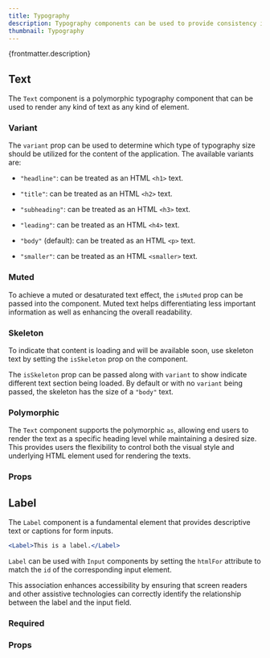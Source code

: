 ```yaml
---
title: Typography
description: Typography components can be used to provide consistency in text styling across the application.
thumbnail: Typography
---
```


<p>{frontmatter.description}</p>

## Text

The `Text` component is a polymorphic typography component that can be used to render any kind of text as any kind of element.

<LiveExample src='Text.main.jsx' truncate={false}>
  <AllExamples.TextMainExample client:load />
</LiveExample>

### Variant

The `variant` prop can be used to determine which type of typography size should be utilized for the content of the application. The available variants are:

- `"headline"`: can be treated as an HTML `<h1>` text.

- `"title"`: can be treated as an HTML `<h2>` text.

- `"subheading"`: can be treated as an HTML `<h3>` text.

- `"leading"`: can be treated as an HTML `<h4>` text.

- `"body"` (default): can be treated as an HTML `<p>` text.

- `"smaller"`: can be treated as an HTML `<smaller>` text.

<LiveExample src='Text.variant.jsx'>
  <AllExamples.TextVariantExample client:load />
</LiveExample>

### Muted

To achieve a muted or desaturated text effect, the `isMuted` prop can be passed into the component. Muted text helps differentiating less important information as well as enhancing the overall readability.

<LiveExample src='Text.muted.jsx' truncate={false}>
  <AllExamples.TextMutedExample client:load />
</LiveExample>

### Skeleton

To indicate that content is loading and will be available soon, use skeleton text by setting the `isSkeleton` prop on the component.

The `isSkeleton` prop can be passed along with `variant` to show indicate different text section being loaded. By default or with no `variant` being passed, the skeleton has the size of a `"body"` text.

<LiveExample src='Text.skeleton.jsx'>
  <AllExamples.TextSkeletonExample client:load />
</LiveExample>

### Polymorphic

The `Text` component supports the polymorphic `as`, allowing end users to render the text as a specific heading level while maintaining a desired size. This provides users the flexibility to control both the visual style and underlying HTML element used for rendering the texts.

<LiveExample src='Text.polymorphic.jsx' truncate={false}>
  <AllExamples.TextPolymorphicExample client:load />
</LiveExample>

### Props

<PropsTable path='@itwin/itwinui-react/esm/core/Typography/Text.d.ts' />

## Label

The `Label` component is a fundamental element that provides descriptive text or captions for form inputs.

```jsx
<Label>This is a label.</Label>
```

`Label` can be used with `Input` components by setting the `htmlFor` attribute to match the `id` of the corresponding input element.

This association enhances accessibility by ensuring that screen readers and other assistive technologies can correctly identify the relationship between the label and the input field.

<LiveExample src='Label.main.jsx'>
  <AllExamples.LabelMainExample client:load />
</LiveExample>

### Required

<LiveExample src='Label.required.jsx'>
  <AllExamples.LabelRequiredExample client:load />
</LiveExample>

### Props

<PropsTable path='@itwin/itwinui-react/esm/core/Label/Label.d.ts' />
